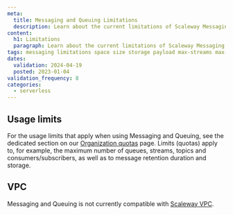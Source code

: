 ```yaml
---
meta:
  title: Messaging and Queuing Limitations
  description: Learn about the current limitations of Scaleway Messaging and Queuing
content:
  h1: Limitations
  paragraph: Learn about the current limitations of Scaleway Messaging and Queuing
tags: messaging limitations space size storage payload max-streams max-consumers max-subscribers max-topics max-queues visibility-timeout
dates:
  validation: 2024-04-19
  posted: 2023-01-04
validation_frequency: 8
categories:
  - serverless
---
```


## Usage limits

For the usage limits that apply when using Messaging and Queuing, see the dedicated section on our [Organization quotas](/identity-and-access-management/organizations-and-projects/additional-content/organization-quotas/#messaging-and-queuing) page. Limits (quotas) apply to, for example, the maximum number of queues, streams, topics and consumers/subscribers, as well as to message retention duration and storage.

## VPC

Messaging and Queuing is not currently compatible with [Scaleway VPC](/network/vpc/quickstart/).